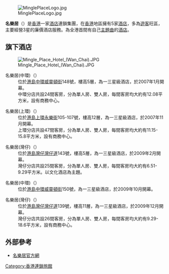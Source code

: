 [[File:MinglePlaceLogo.jpg|right]]

'''名樂居'''（'''{{lang|en|Mingle Place Hotel}}'''）是[[香港|香港]]一家[[酒店|酒店]]連鎖集團，在[[香港|香港]]地區擁有5家[[酒店|酒店]]，多為[[遊客|遊客]]旺區，主要經營3星的廉價酒店服務。為全港首間有自己[[主題曲|主題曲]]的[[酒店|酒店]]。

==旗下酒店==
[[File:Mingle_Place_Hotel_(Wan_Chai).JPG|thumb]]
;名樂居(中環)（'''{{lang|en|At The Eden}}'''）
:位於[[港島|港島]][[中環|中環]][[威靈頓街|威靈頓街]]148號，樓高5層，為一三星級酒店，於2007年1月開幕。
:中環分店共設24間客房，分為單人房、雙人房，每間客房均大約有12.08平方米，設有商務中心。

;名樂居(上環)（'''{{lang|en|On The Wing}}'''）
:位於[[港島|港島]][[上環|上環]][[永樂街|永樂街]]105-107號，樓高12層，為一三星級酒店，於2007年11月開幕。
:上環分店共設47間客房，分為單人房、雙人房，每間客房均大約有11.15-15.8平方米，設有商務中心。

;名樂居(灣仔)（'''{{lang|en|By The Park}}'''）
:位於[[港島|港島]][[灣仔|灣仔]][[灣仔道|灣仔道]]143號，樓高5層，為一三星級酒店，於2009年2月開幕。
:灣仔分店共設25間客房，分為單人房、雙人房，每間客房均大約有6.51-9.29平方米。以文化酒店為主題。

;名樂居(中環)（'''{{lang|en|Of The Noah}}'''）
:位於[[港島|港島]][[中環|中環]][[威靈頓街|威靈頓街]]150號，為一三星級酒店，於2009年10月開幕。

;名樂居(灣仔)（'''{{lang|en|With The Star}}'''）
:位於[[港島|港島]][[灣仔|灣仔]][[灣仔道|灣仔道]]139號，樓高11層，為一三星級酒店，於2009年12月開幕。
:灣仔分店共設26間客房，分為單人房、雙人房，每間客房均大約有9.29-18.6平方米，設有商務中心。

==外部參考==
* [http://www.mingleplace.com 名樂居官方網]{{Wayback|url=http://www.mingleplace.com/ |date=20201127162931 }}

[[Category:香港連鎖旅館|Category:香港連鎖旅館]]